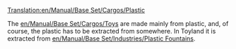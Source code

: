 [[Translation:en/Manual/Base Set/Cargos/Plastic]]

{{en/Cargo|name=Plastic
|image=en/PlasticFountains.png
|produced=[[en/Manual/Base Set/Industries/Plastic Fountains]]
|accepted=[[en/Manual/Base Set/Industries/Toy Factory]]
}}

The [[en/Manual/Base Set/Cargos/Toys]] are made mainly from plastic, and, of course, the plastic has to be extracted from somewhere. In Toyland it is extracted from [[en/Manual/Base Set/Industries/Plastic Fountains]].